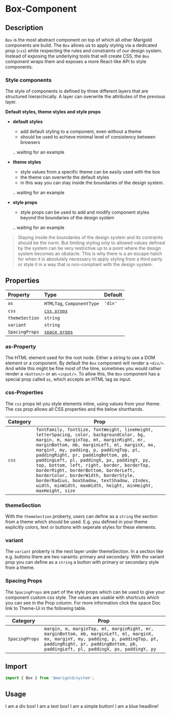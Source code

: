 
<Meta title="Components/Box Component" />

# Box-Component

## Description

`Box` is the most abstract component on top of which all other Marigold components are build.
The `Box` allows us to apply styling via a dedicated prop (`css`) while respecting the rules and constraints of our design system.
Instead of exposing the underlying tools that will create CSS, the `Box` component wraps them and exposes a more React-like API to style components.

### Style components

The style of components is defined by three different layers that are structured hierarchically. A layer can overwrite the attributes of the previous layer.

**Default styles, theme styles and style props**

- **default styles**

  - add default styling to a component, even without a theme
  - should be used to achieve minimal level of consistency between browsers

  .. waiting for an example

- **theme styles**

  - style values from a specific theme can be easily used with the box
  - the theme can overwrite the default styles
  - in this way you can stay inside the boundaries of the design system.

  .. waiting for an example

- **style props**

  - style props can be used to add and modify component styles beyond the boundaries of the design system

  .. waiting for an example

> Staying inside the boundaries of the design system and its contraints should be the norm. But limiting styling only to allowed values defined by the system can be very restrictive up to a point where the design system becomes an obstacle. This is why there is a an escape hatch for when it is absolutely necessary to apply styling from a third party or style it in a way that is non-compliant with the design system.

## Properties

| Property       | Type                         | Default |
| :------------- | :--------------------------- | :------ |
| `as`           | `HTMLTag`, `ComponentType`   | `'div'` |
| `css`          | [`css props`](#cssProps)     |         |
| `themeSection` | `string`                     |         |
| `variant`      | `string`                     |         |
| `SpacingProps` | [`space props`](#spaceProps) |         |

### as-Property

The HTML element used for the root node. Either a string to use a DOM element or a component. By default the `Box` component will render a `<div/>`. And while this might be fine most of the time, sometimes you would rather render a `<button/>` or an `<input/>`. To allow this, the `Box` component has a special prop called `as`, which accepts an HTML tag as input.

### css-Properties <a id="cssProps"></a>

The `css` props let you style elements inline, using values from your theme. The css prop allows all CSS properties and the below shorthands.

| Category | Prop                                                                                                                                                                                                                                                                                                                                                                                                                                                                                                                                                  |
| -------- | ----------------------------------------------------------------------------------------------------------------------------------------------------------------------------------------------------------------------------------------------------------------------------------------------------------------------------------------------------------------------------------------------------------------------------------------------------------------------------------------------------------------------------------------------------- |
| `css`    | `fontFamily, fontSize, fontWeight, lineHeight, letterSpacing, color, backgroundColor, bg, margin, m, marginTop, mt, marginRight, mr, marginBottom, mb, marginLeft, ml, marginX, mx, marginY, my, padding, p, paddingTop, pt, paddingRight, pr, paddingBottom, pb, paddingLeft, pl, paddingX, px, paddingY, py, top, bottom, left, right, border, borderTop, borderRight, borderBottom, borderLeft, borderColor, borderWidth, borderStyle, borderRadius, boxShadow, textShadow, zIndex, width, minWidth, maxWidth, height, minHeight, maxHeight, size` |

### themeSection

With the `themeSection` proberty, users can define as a `string` the section from a theme which should be used. E.g. you defined in your theme explicitly colors, text or buttons with seperate styles for these elements.

### variant

The `variant` proberty is the next layer under themeSection. In a section like e.g. buttons there are two varaints: primary and secondary. With the variant prop you can define as a `string` a button with primary or secondary style from a theme.

### Spacing Props <a id="spaceProps"></a>

The `SpacingProps` are part of the style props which can be used to give your component custom css style. The values are usable with shortcuts which you can see in the Prop column. For more information click the space Doc link to Theme-Ui in the following table.

| Category       | Prop                                                                                                                                                                                                                  |
| -------------- | --------------------------------------------------------------------------------------------------------------------------------------------------------------------------------------------------------------------- |
| `SpacingProps` | `margin, m, marginTop, mt, marginRight, mr, marginBottom, mb, marginLeft, ml, marginX, mx, marginY, my, padding, p, paddingTop, pt, paddingRight, pr, paddingBottom, pb, paddingLeft, pl, paddingX, px, paddingY, py` |

## Import

```js
import { Box } from '@marigold/system';
```

## Usage

<Preview>
  <Story name="div-box">
    <Box>I am a div box!</Box>
  </Story>
</Preview>

<Preview>
  <Story name="text-box">
    <Box as="text" css={{ color: 'orange' }}>
      I am a text box!
    </Box>
  </Story>
</Preview>

<Preview>
  <Story name="button-box">
    <Box as="button" css={{ border: '1px solid black' }}>
      I am a simple button!
    </Box>
  </Story>
</Preview>

<Preview>
  <Story name="h1-box">
    <Box as="h1" css={{ color: 'blue' }}>
      I am a blue headline!
    </Box>
  </Story>
</Preview>
